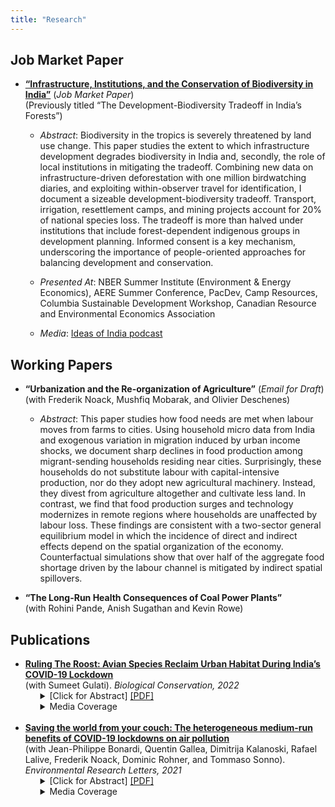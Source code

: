 ```yaml
---
title: "Research"
---
```


## Job Market Paper

* [**"Infrastructure, Institutions, and the Conservation of Biodiversity in India"**](/pdf/rmadhok_jmp_2022.pdf) (*Job Market Paper*)  
(Previously titled "The Development-Biodiversity Tradeoff in India's Forests")

    + *Abstract*: Biodiversity in the tropics is severely threatened by land use change. This paper studies
the extent to which infrastructure development degrades biodiversity in India and, secondly,
the role of local institutions in mitigating the tradeoff. Combining new data on infrastructure-driven deforestation with one million birdwatching diaries, and exploiting within-observer
travel for identification, I document a sizeable development-biodiversity tradeoff. Transport,
irrigation, resettlement camps, and mining projects account for 20% of national species loss.
The tradeoff is more than halved under institutions that include forest-dependent indigenous
groups in development planning. Informed consent is a key mechanism, underscoring the
importance of people-oriented approaches for balancing development and conservation.

  + *Presented At*: NBER Summer Institute (Environment & Energy Economics), AERE Summer Conference, PacDev, Camp Resources, Columbia Sustainable Development Workshop, Canadian Resource and Environmental Economics Association
  
  + *Media*: [Ideas of India podcast](https://www.discoursemagazine.com/politics/2022/09/29/ideas-of-india-the-development-biodiversity-tradeoff-in-india/)

## Working Papers

* **"Urbanization and the Re-organization of Agriculture"** (*Email for Draft*)  
(with Frederik Noack, Mushfiq Mobarak, and Olivier Deschenes)

    + *Abstract*: This paper studies how food needs are met when labour moves from farms to cities. Using household micro data from India and exogenous variation in migration induced by urban income shocks, we document sharp declines in food production among migrant-sending households residing near cities. Surprisingly, these households do not substitute labour with capital-intensive production, nor do they adopt new agricultural machinery. Instead, they divest from agriculture altogether and cultivate less land. In contrast, we find that food production surges and technology modernizes in remote regions where households are unaffected by labour loss. These findings are consistent with a two-sector general equilibrium model in which the incidence of direct and indirect effects depend on the spatial organization of the economy. Counterfactual simulations show that over half of the aggregate food shortage driven by the labour channel is mitigated by indirect spatial spillovers.

* **"The Long-Run Health Consequences of Coal Power Plants"**  
(with Rohini Pande, Anish Sugathan and Kevin Rowe)

## Publications

* [**Ruling The Roost: Avian Species Reclaim Urban Habitat During India's COVID-19 Lockdown**](https://www.sciencedirect.com/science/article/pii/S0006320722001501)   
(with Sumeet Gulati). *Biological Conservation, 2022*
<ul> <li style="list-style-type: none;"> 
<details> <summary>[Click for Abstract] [[PDF]](/pdf/2022_ruling_the_roost.pdf)</summary>
As we retreated to our dwellings in the “anthropause” of spring 2020, were the wildlife sightings in previously crowded spaces a reclamation of habitat, or a mere increase in detection? We leverage an increase in balcony birdwatching, a million eBird entries, and difference-in-difference techniques to test if urban avian species richness rose during India's COVID-19 lockdown. Controlling for effort, birdwatchers in the 20 most populous cities observed a 16% increase in the number of species during lockdown. While human activity stopped overnight, and noise and visual pollution decreased soon after, increased species diversity was observed 1–2 weeks later; evidence that gradual population recovery, not better detection, underlay our results. We find at-risk, and rare, species among those reclaiming cities, implying that reducing human disturbance in urban areas can protect threatened species. Increased species diversity likely derives from a reduction in noise and air pollution associated with the lockdown, implying that urban planners should consider conservation co-benefits of urban policies when designing sustainable cities.
</details>
<details> <summary>Media Coverage</summary>
[Nature India](https://www.nature.com/articles/d44151-022-00060-2)
</details>
</li> </ul>
<br>
* [**Saving the world from your couch: The heterogeneous medium-run benefits of COVID-19 lockdowns on air pollution**](https://iopscience.iop.org/article/10.1088/1748-9326/abee4d)  
(with Jean-Philippe Bonardi, Quentin Gallea, Dimitrija Kalanoski, Rafael Lalive, Frederik Noack, Dominic Rohner, and Tommaso Sonno). *Environmental Research Letters, 2021*
<ul> <li style="list-style-type: none;"> 
<details> <summary>[Click for Abstract] [[PDF]](/pdf/2021_saving_the_world.pdf)</summary>
In Spring 2020, COVID-19 led to an unprecedented halt in public and economic life across the globe. In an otherwise tragic time, this provides a unique natural experiment to investigate the environmental impact of such a (temporary) 'de-globalization'. Here, we estimate the medium-run impact of a battery of COVID-19 related lockdown measures on air quality across 162 countries, going beyond the existing short-run estimates from a limited number of countries. In doing so, we leverage a new dataset categorizing lockdown measures and tracking their implementation and release, extending to 31 August 2020. We find that domestic and international lockdown measures overall led to a decline in PM2.5 pollution by 45% and 35%, respectively. This substantial impact persists in the medium-run, even as lockdowns are lifted, there is, however, substantial heterogeneity across different types of lockdown measures, different countries, and different sources of pollution. We show that some country trajectories are much more appealing (with fewer COVID-19 casualties, less economic downturn and bigger pollution reductions) than others. Our results have important policy implications and highlight the potential to 'build back better' a sustainable economy where pollution can be curbed in a less economically costly way than during the COVID-19 pandemic.
</details>
<details> <summary>Media Coverage</summary>
[UBC Press Release](https://news.ubc.ca/2021/04/06/covid-19-lockdowns-only-reduced-air-pollution-in-some-parts-of-the-world/), [VoxEU](https://voxeu.org/article/pollution-reductions-during-lockdowns-can-teach-us-how-build-back-better), [The Conversation](https://theconversation.com/covid-19-lockdowns-improved-air-quality-in-some-cities-shedding-light-on-how-to-curb-pollution-158356), [I by IMD](https://iby.imd.org/sustainability/stay-home-to-save-the-world-not-so-fast/), [National Post](https://nationalpost.com/pmn/news-pmn/covid-19-lockdowns-improved-air-quality-in-some-cities-shedding-light-on-how-to-curb-pollution), [Global TV](https://globalnews.ca/video/7742442/ubc-study-finds-pollution-did-not-decrease-everywhere-during-pandemic/), [Vancouver is awesome](https://www.vancouverisawesome.com/coronavirus-covid-19-local-news/heres-why-covid-19-lockdowns-only-reduced-air-pollution-in-parts-of-the-world-3607865), [InfoTel](https://infotel.ca/newsitem/canada-saw-30-decrease-in-air-pollution-during-first-wave-lockdown-ubc-study/it82126), [24heures (French)](https://www.24heures.ch/la-pollution-a-baisse-beaucoup-plus-que-lactivite-economique-756413910716), [Radio Canada Internacional (Spanish)](https://www.rcinet.ca/es/2021/04/13/el-confinamiento-no-redujo-la-contaminacion-del-aire-tanto-como-se-esperaba/), [Spice Podcast](https://soundcloud.com/user-244969524-696484203/ubc-study-found-covid-19-lockdowns-only-reduced-air-pollution-in-some-parts-of-the-world)
</details>
</li> </ul>
